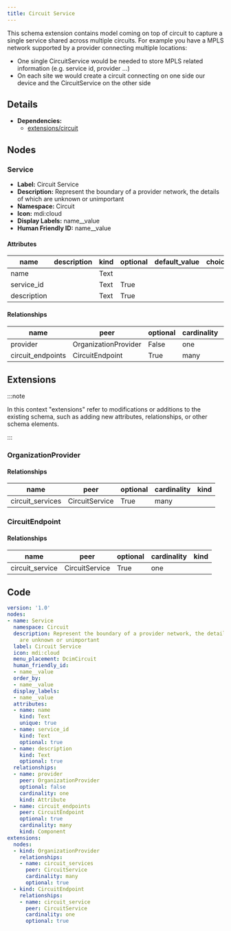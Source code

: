 ```yaml
---
title: Circuit Service
---
```


This schema extension contains model coming on top of circuit to capture a single service shared across multiple circuits.
For example you have a MPLS network supported by a provider connecting multiple locations:

- One single CircuitService would be needed to store MPLS related information (e.g. service id, provider ...)
- On each site we would create a circuit connecting on one side our device and the CircuitService on the other side


## Details

- **Dependencies:**
  - [extensions/circuit](circuit)

## Nodes

### Service

- **Label:** Circuit Service
- **Description:** Represent the boundary of a provider network, the details of which are unknown or unimportant
- **Namespace:** Circuit
- **Icon:** mdi:cloud
- **Display Labels:** name__value
- **Human Friendly ID:** name__value

#### Attributes

| name | description | kind | optional | default_value | choices |
| ---- | ----------- | ---- | -------- | ------------- | ------- |
| name |  | Text |  |  |  |
| service_id |  | Text | True |  |  |
| description |  | Text | True |  |  |

#### Relationships

| name | peer | optional | cardinality | kind |
| ---- | ---- | -------- | ----------- | ---- |
| provider | OrganizationProvider | False | one | Attribute |
| circuit_endpoints | CircuitEndpoint | True | many | Component |

## Extensions

:::note

In this context "extensions" refer to modifications or additions to the existing schema, such as adding new attributes, relationships, or other schema elements.

:::

### OrganizationProvider

#### Relationships

| name | peer | optional | cardinality | kind |
| ---- | ---- | -------- | ----------- | ---- |
| circuit_services | CircuitService | True | many |  |

### CircuitEndpoint

#### Relationships

| name | peer | optional | cardinality | kind |
| ---- | ---- | -------- | ----------- | ---- |
| circuit_service | CircuitService | True | one |  |


## Code

```yaml
version: '1.0'
nodes:
- name: Service
  namespace: Circuit
  description: Represent the boundary of a provider network, the details of which
    are unknown or unimportant
  label: Circuit Service
  icon: mdi:cloud
  menu_placement: DcimCircuit
  human_friendly_id:
  - name__value
  order_by:
  - name__value
  display_labels:
  - name__value
  attributes:
  - name: name
    kind: Text
    unique: true
  - name: service_id
    kind: Text
    optional: true
  - name: description
    kind: Text
    optional: true
  relationships:
  - name: provider
    peer: OrganizationProvider
    optional: false
    cardinality: one
    kind: Attribute
  - name: circuit_endpoints
    peer: CircuitEndpoint
    optional: true
    cardinality: many
    kind: Component
extensions:
  nodes:
  - kind: OrganizationProvider
    relationships:
    - name: circuit_services
      peer: CircuitService
      cardinality: many
      optional: true
  - kind: CircuitEndpoint
    relationships:
    - name: circuit_service
      peer: CircuitService
      cardinality: one
      optional: true

```
